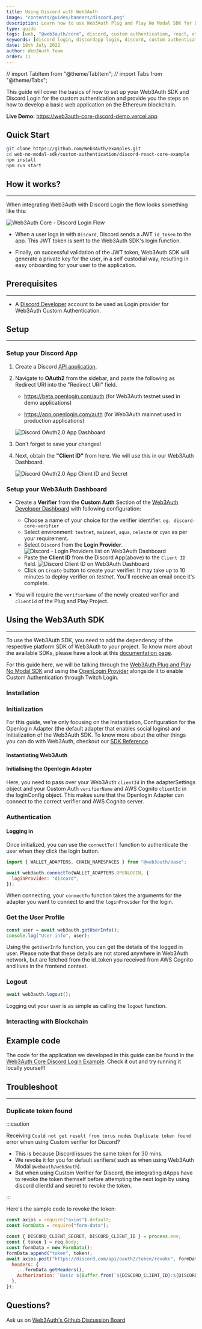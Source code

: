 ```yaml
---
title: Using Discord with Web3Auth
image: "contents/guides/banners/discord.png"
description: Learn how to use Web3Auth Plug and Play No Modal SDK for Discord login using Custom Authentication.
type: guide
tags: [web, "@web3auth/core", discord, custom authentication, react, ethereum]
keywords: [discord login, discordapp login, discord, custom authentication, react, ethereum, solana]
date: 18th July 2022
author: Web3Auth Team
order: 11
---
```


// import TabItem from "@theme/TabItem";
// import Tabs from "@theme/Tabs";

<SEO
  title="Using Discord with Web3Auth"
  description="This guide will cover the basics of how to set up your Web3Auth SDK and Discord Login for the custom authentication and provide you the steps on how to develop a basic web application on the Ethereum blockchain."
  image="https://web3auth.io/docs/contents/guides/banners/discord.png"
  slug="/guides/discord"
/>

This guide will cover the basics of how to set up your Web3Auth SDK and Discord Login for the custom authentication and provide you the steps on how
to develop a basic web application on the Ethereum blockchain.

**Live Demo:** https://web3auth-core-discord-demo.vercel.app

## Quick Start

```bash
git clone https://github.com/Web3Auth/examples.git
cd web-no-modal-sdk/custom-authentication/discord-react-core-example
npm install
npm run start
```

## How it works?

---

When integrating Web3Auth with Discord Login the flow looks something like this:

![Web3Auth Core - Discord Login Flow](/images/implicit-flow.svg)

- When a user logs in with `Discord`, Discord sends a JWT `id_token` to the app. This JWT token is sent to the Web3Auth SDK's login function.

- Finally, on successful validation of the JWT token, Web3Auth SDK will generate a private key for the user, in a self custodial way, resulting in
  easy onboarding for your user to the application.

## Prerequisites

---

<Web3AuthPrerequisites />

- A [Discord Developer](https://dev.discord.tv/console/apps/create) account to be used as Login provider for Web3Auth Custom Authentication.

## Setup

---

### Setup your Discord App

1. Create a Discord [API application](https://discord.com/developers/applications).

2. Navigate to **OAuth2** from the sidebar, and paste the following as Redirect URI into the "Redirect URI" field.

   - https://beta.openlogin.com/auth (for Web3Auth testnet used in demo applications)

   - https://app.openlogin.com/auth (for Web3Auth mainnet used in production applications)

   ![Discord OAuth2.0 App Dashboard](/contents/social-providers/discord/discord-redirect-uri.png)

3. Don't forget to save your changes!

4. Next, obtain the **"Client ID"** from here. We will use this in our Web3Auth Dashboard.

   ![Discord OAuth2.0 App Client ID and Secret](/contents/social-providers/discord/discord-clientid-secret.png)

### Setup your Web3Auth Dashboard

<SetupWeb3AuthDashboard />

- Create a **Verifier** from the **Custom Auth** Section of the [Web3Auth Developer Dashboard](https://dashboard.web3auth.io/) with following
  configuration:

  - Choose a name of your choice for the verifier identifier. `eg. discord-core-verifier`
  - Select environment: `testnet`, `mainnet`, `aqua`, `celeste` or `cyan` as per your requirement.
  - Select `Discord` from the **Login Provider**.
    ![Discord - Login Providers list on Web3Auth Dashboard](/dashboard/verifiers/login-providers-list.png)
  - Paste the **Client ID** from the Discord App(above) to the `Client ID` field.
    ![Discord Client ID on Web3Auth Dashboard](/dashboard/verifiers/discord-verifier.png)
  - Click on `Create` button to create your verifier. It may take up to 10 minutes to deploy verifier on _testnet_. You'll receive an email once it's
    complete.

- You will require the `verifierName` of the newly created verifier and `clientId` of the Plug and Play Project.

## Using the Web3Auth SDK

---

To use the Web3Auth SDK, you need to add the dependency of the respective platform SDK of Web3Auth to your project. To know more about the available
SDKs, please have a look at this [documentation page](/sdk).

For this guide here, we will be talking through the [Web3Auth Plug and Play No Modal SDK](/sdk/web/no-modal) and using the
[OpenLogin Provider](/sdk/web/openlogin) alongside it to enable Custom Authentication through Twitch Login.

<SetupBaseProject />

### Installation

<Installation />

### Initialization

<InitializationIntro />

For this guide, we're only focusing on the Instantiation, Configuration for the Openlogin Adapter (the default adapter that enables social logins) and
Initialization of the Web3Auth SDK. To know more about the other things you can do with Web3Auth, checkout our [SDK Reference](/sdk/web/no-modal).

#### Instantiating Web3Auth

<InstantiationWeb3Auth />

#### Initialising the Openlogin Adapter

<OpenloginConfigCodeDiscord />

Here, you need to pass over your Web3Auth `clientId` in the adapterSettings object and your Custom Auth `verifierName` and AWS Cognito `clientId` in
the loginConfig object. This makes sure that the Openlogin Adapter can connect to the correct verifier and AWS Cognito server.

<InitializationWeb3Auth />

### Authentication

#### Logging in

Once initialized, you can use the `connectTo()` function to authenticate the user when they click the login button.

```js
import { WALLET_ADAPTERS, CHAIN_NAMESPACES } from "@web3auth/base";

await web3auth.connectTo(WALLET_ADAPTERS.OPENLOGIN, {
  loginProvider: "discord",
});
```

When connecting, your `connectTo` function takes the arguments for the adapter you want to connect to and the `loginProvider` for the login.

### Get the User Profile

```js
const user = await web3auth.getUserInfo();
console.log("User info", user);
```

Using the `getUserInfo` function, you can get the details of the logged in user. Please note that these details are not stored anywhere in Web3Auth
network, but are fetched from the id_token you received from AWS Cognito and lives in the frontend context.

### Logout

```js
await web3auth.logout();
```

Logging out your user is as simple as calling the `logout` function.

### Interacting with Blockchain

<InteractingWithBlockchain />

## Example code

The code for the application we developed in this guide can be found in the
[Web3Auth Core Discord Login Example](https://github.com/Web3Auth/examples/tree/main/web-no-modal-sdk/custom-authentication/discord-react-core-example).
Check it out and try running it locally yourself!

## Troubleshoot

---

### Duplicate token found

:::caution

Receiving `Could not get result from torus nodes Duplicate token found` error when using Custom verifier for Discord?

- This is because Discord issues the same token for 30 mins.
- We revoke it for you for default verifiers( such as when using Web3Auth Modal `@webauth/web3auth`).
- But when using Custom Verifier for Discord, the integrating dApps have to revoke the token themself before attempting the next login by using
  discord clientId and secret to revoke the token.

:::

Here's the sample code to revoke the token:

```js
const axios = require("axios").default;
const FormData = require("form-data");

const { DISCORD_CLIENT_SECRET, DISCORD_CLIENT_ID } = process.env;
const { token } = req.body;
const formData = new FormData();
formData.append("token", token);
await axios.post("https://discord.com/api/oauth2/token/revoke", formData, {
  headers: {
    ...formData.getHeaders(),
    Authorization: `Basic ${Buffer.from(`${DISCORD_CLIENT_ID}:${DISCORD_CLIENT_SECRET}`, "binary").toString("base64")}`,
  },
});
```

## Questions?

Ask us on [Web3Auth's Github Discussion Board](https://web3auth.io/discussions)
